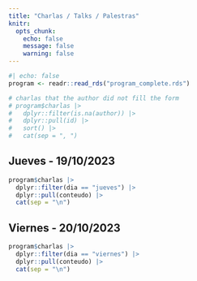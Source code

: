 ```yaml
---
title: "Charlas / Talks / Palestras"
knitr:
  opts_chunk: 
    echo: false
    message: false
    warning: false
---
```


```r
#| echo: false
program <- readr::read_rds("program_complete.rds")

# charlas that the author did not fill the form 
# program$charlas |> 
#   dplyr::filter(is.na(author)) |> 
#   dplyr::pull(id) |> 
#   sort() |> 
#   cat(sep = ", ")

```

## Jueves - 19/10/2023

```r
program$charlas |> 
  dplyr::filter(dia == "jueves") |> 
  dplyr::pull(conteudo) |> 
  cat(sep = "\n")
```

## Viernes - 20/10/2023

```r
program$charlas |> 
  dplyr::filter(dia == "viernes") |> 
  dplyr::pull(conteudo) |> 
  cat(sep = "\n")
```


<!-- font awesome -->

```{=html}
<script src="https://kit.fontawesome.com/1f72d6921a.js" crossorigin="anonymous"></script>
```
<!-- font awesome -->